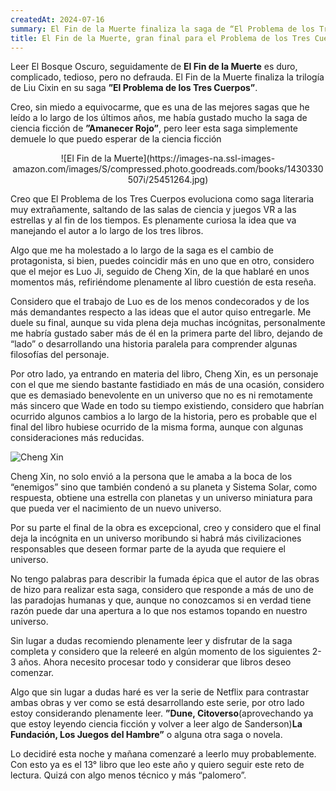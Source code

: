 ```yaml
---
createdAt: 2024-07-16
summary: El Fin de la Muerte finaliza la saga de “El Problema de los Tres Cuerpos de una manera más que espectacular, el hype generado en “El Bosque Ocuro”, culmina de la manera más abrupta posible y causa intriga de lo que ha ocurrido a lo largo de ese tiempo y el futuro.
title: El Fin de la Muerte, gran final para el Problema de los Tres Cuerpos.
---
```


Leer El Bosque Oscuro, seguidamente de <strong>El Fin de la Muerte</strong> es duro, complicado, tedioso, pero no defrauda. El Fin de la Muerte finaliza la trilogía de Liu Cixin en su saga <strong>”El Problema de los Tres Cuerpos”</strong>.

Creo, sin miedo a equivocarme, que es una de las mejores sagas que he leído a lo largo de los últimos años, me había gustado mucho la saga de ciencia ficción de <strong>”Amanecer Rojo”</strong>, pero leer esta saga simplemente demuele lo que puedo esperar de la ciencia ficción

<center>
![El Fin de la Muerte](https://images-na.ssl-images-amazon.com/images/S/compressed.photo.goodreads.com/books/1430330507i/25451264.jpg)
</center>

Creo que El Problema de los Tres Cuerpos evoluciona como saga literaria muy extrañamente, saltando de las salas de ciencia y juegos VR a las estrellas y al fin de los tiempos. Es plenamente curiosa la idea que va manejando el autor a lo largo de los tres libros.

Algo que me ha molestado a lo largo de la saga es el cambio de protagonista, si bien, puedes coincidir más en uno que en otro, considero que el mejor es Luo Ji, seguido de Cheng Xin, de la que hablaré en unos momentos más, refiriéndome plenamente al libro cuestión de esta reseña.

Considero que el trabajo de Luo es de los menos condecorados y de los más demandantes respecto a las ideas que el autor quiso entregarle. Me duele su final, aunque su vida plena deja muchas incógnitas, personalmente me habría gustado saber más de él en la primera parte del libro, dejando de “lado” o desarrollando una historia paralela para comprender algunas filosofías del personaje.

Por otro lado, ya entrando en materia del libro, Cheng Xin, es un personaje con el que me siendo bastante fastidiado en más de una ocasión, considero que es demasiado benevolente en un universo que no es ni remotamente más sincero que Wade en todo su tiempo existiendo, considero que habrían ocurrido algunos cambios a lo largo de la historia, pero es probable que el final del libro hubiese ocurrido de la misma forma, aunque con algunas consideraciones más reducidas.

![Cheng Xin](https://i.imgur.com/1ZIhEwA.png)

Cheng Xin, no solo envió a la persona que le amaba a la boca de los “enemigos” sino que también condenó a su planeta y Sistema Solar, como respuesta, obtiene una estrella con planetas y un universo miniatura para que pueda ver el nacimiento de un nuevo universo. 

Por su parte el final de la obra es excepcional, creo y considero que el final deja la incógnita en un universo moribundo si habrá más civilizaciones responsables que deseen formar parte de la ayuda que requiere el universo.

 No tengo palabras para describir la fumada épica que el autor de las obras de hizo para realizar esta saga, considero que responde a más de uno de las paradojas humanas y que, aunque no conozcamos si en verdad tiene razón puede dar una apertura a lo que nos estamos topando en nuestro universo. 

Sin lugar a dudas recomiendo plenamente leer y disfrutar de la saga completa y considero que la releeré en algún momento de los siguientes 2-3 años. Ahora necesito procesar todo y considerar que libros deseo comenzar.

Algo que sin lugar a dudas haré es ver la serie de Netflix para contrastar ambas obras y ver como se está desarrollando este serie, por otro lado estoy considerando plenamente leer. <strong>”Dune, Citoverso</strong>(aprovechando ya que estoy leyendo ciencia ficción y volver a leer algo de Sanderson)<strong>La Fundación, Los Juegos del Hambre”</strong> o alguna otra saga o novela.

Lo decidiré esta noche y mañana comenzaré a leerlo muy probablemente. Con esto ya es el 13° libro que leo este año y quiero seguir este reto de lectura. Quizá con algo menos técnico y más “palomero”.
